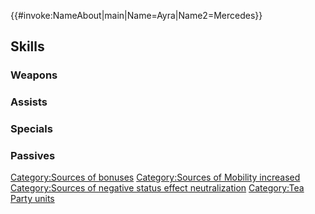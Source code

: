 {{#invoke:NameAbout|main|Name=Ayra|Name2=Mercedes}}{{HeroPage Tabs}}
{{Hero Infobox
|Name=Ayra
|Title=Together in Tea
|WeaponType=Red Sword
|MoveType=Cavalry
|secondPerson=Mercedes
|Origin=Fire Emblem: Genealogy of the Holy War,Fire Emblem: Three Houses
|Gender=FF
|harmonized=Grants Atk/Spd+6,【Resonance: Blades】, and "unit can move 1 extra space (that turn only; does not stack)" to unit and allies from the same titles as unit for 1 turn and neutralizes any【Penalty】on unit and allies from the same titles as unit.<br><br>【Resonance: Blades】<br>Grants Atk/Spd+4 during combat for 1 turn.<br><br>【Penalty】<br>All effects that last "on foe through its next action." Includes penalties inflicted by a skill like Panic or Threaten and negative status effects (preventing counterattacks, restricting movement, or the effects of a skill like Triangle Adept or Guard).
|actorEN=Brina Palencia,Dorothy Fahn
|actorJP=折笠愛,花守ゆみり
|artist=麻谷知世
|additionDate=August 7, 2023
|releaseDate=August 8, 2023
|entry=3;12
|cv1=3
|cv2=800100
|TagID=双界アイラ
|InternalID=981
|Properties=special,harmonized
|description=Princess Ayra of Isaach is joined by Mercedes of the Adrestian Empire, and the pair are serving tea together! They appear in Fire Emblem: Genealogy of the Holy War / Three Houses.
}}
{{Stats Page
|Lv1HP=18|Lv1ATK=14|Lv1SPD=11|Lv1DEF=4|Lv1RES=4
|GRHP=50|GRATK=70|GRSPD=80|GRDEF=65|GRRES=30
}}
==Skills==
===Weapons===
{{Weapons Table
|weapon1=Iron Sword
|weapon1Default=1
|weapon1Unlock=1
|weapon2=Steel Sword
|weapon2Default=2
|weapon2Unlock=2
|weapon3=Silver Sword
|weapon3Default=4
|weapon3Unlock=3
|weapon4=Teatime's Edge
|weapon4Default=5
|weapon4Unlock=5
}}
===Assists===
{{Assists Table}}
===Specials===
{{Specials Table
|special1=Night Sky
|special1Default=4
|special1Unlock=3
|special2=Astra
|special2Unlock=4
|special3=Supreme Astra
|special3Unlock=5
}}
===Passives===
{{Passives Table
|passiveA1=Atk/Spd Clash 1
|passiveA2=Atk/Spd Clash 2
|passiveA3=Atk/Spd Clash 3
|passiveA4=Atk/Spd Clash 4
|passiveA1Unlock=2
|passiveA2Unlock=3
|passiveA3Unlock=4
|passiveA4Unlock=5
|passiveB1=Desperation 1
|passiveB2=Desperation 2
|passiveB3=Desperation 3
|passiveB4=Flow Desperation
|passiveB1Unlock=2
|passiveB2Unlock=3
|passiveB3Unlock=4
|passiveB4Unlock=5
|passiveC1=Red Feud 1
|passiveC2=Red Feud 2
|passiveC3=Red Feud 3
|passiveC1Unlock=1
|passiveC2Unlock=2
|passiveC3Unlock=4
}}
{{Heroes Navbox}}[[Category:Sources of bonuses]][[Category:Sources of Mobility increased]][[Category:Sources of negative status effect neutralization]]
[[Category:Tea Party units]]